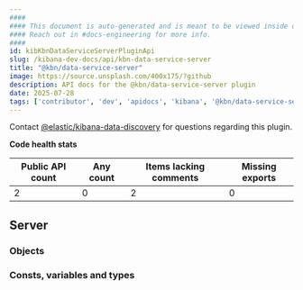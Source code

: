 ```yaml
---
####
#### This document is auto-generated and is meant to be viewed inside our experimental, new docs system.
#### Reach out in #docs-engineering for more info.
####
id: kibKbnDataServiceServerPluginApi
slug: /kibana-dev-docs/api/kbn-data-service-server
title: "@kbn/data-service-server"
image: https://source.unsplash.com/400x175/?github
description: API docs for the @kbn/data-service-server plugin
date: 2025-07-28
tags: ['contributor', 'dev', 'apidocs', 'kibana', '@kbn/data-service-server']
---
```




Contact [@elastic/kibana-data-discovery](https://github.com/orgs/elastic/teams/kibana-data-discovery) for questions regarding this plugin.

**Code health stats**

| Public API count  | Any count | Items lacking comments | Missing exports |
|-------------------|-----------|------------------------|-----------------|
| 2 | 0 | 2 | 0 |

## Server

### Objects
<DocDefinitionList data={kbnDataServiceServerObj.server.objects}/>

### Consts, variables and types
<DocDefinitionList data={kbnDataServiceServerObj.server.misc}/>

